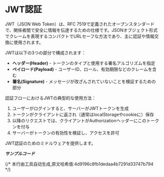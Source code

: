# JWT認証

JWT（JSON Web Token）は、RFC 7519で定義されたオープンスタンダードで、関係者間で安全に情報を伝達するための仕様です。JSONオブジェクト形式でクレームを表現するコンパクトでURLセーフな方法であり、主に認証や情報交換に使用されます。

JWTは以下の3つの部分で構成されます：
- **ヘッダー(Header)** - トークンのタイプと使用する署名アルゴリズムを指定
- **ペイロード(Payload)** - ユーザーID、ロール、有効期限などのクレームを含む
- **署名(Signature)** - メッセージが改ざんされていないことを検証するための部分

認証フローにおけるJWTの典型的な使用方法：
1. ユーザーがログインすると、サーバーがJWTトークンを生成
2. トークンがクライアントに返され（通常はlocalStorageやcookieに）保存
3. 以降のリクエストでは、クライアントがAuthorizationヘッダーにこのトークンを付与
4. サーバーがトークンの有効性を検証し、アクセスを許可

JWT認証のためのミドルウェアを提供します。

_**サンプルコード**_


<Tabs>
  <Tab label="main.rs">
    <JwtAuthCode/>
  </Tab>
  <Tab label="Cargo.toml">
    <JwtAuthCargoCode/>
  </Tab>
</Tabs>
{/* 本行由工具自动生成,原文哈希值:4d9196c8fb1dedaa4b7291d33747b794 */}